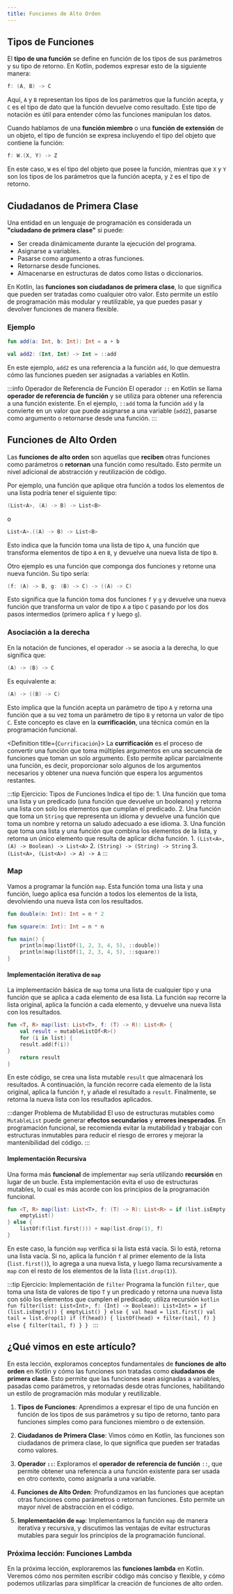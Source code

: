```yaml
---
title: Funciones de Alto Orden
---
```


<ReadingTime />

## Tipos de Funciones

El **tipo de una función** se define en función de los tipos de sus parámetros y su tipo de retorno. En Kotlin, podemos expresar esto de la siguiente manera:

```kotlin
f: (A, B) -> C
```

Aquí, `A` y `B` representan los tipos de los parámetros que la función acepta, y `C` es el tipo de dato que la función devuelve como resultado. Este tipo de notación es útil para entender cómo las funciones manipulan los datos.

Cuando hablamos de una **función miembro** o una **función de extensión** de un objeto, el tipo de función se expresa incluyendo el tipo del objeto que contiene la función:

```kotlin
f: W.(X, Y) -> Z
```

En este caso, `W` es el tipo del objeto que posee la función, mientras que `X` y `Y` son los tipos de los parámetros que la función acepta, y `Z` es el tipo de retorno.

## Ciudadanos de Primera Clase

Una entidad en un lenguaje de programación es considerada un **"ciudadano de primera clase"** si puede:

- Ser creada dinámicamente durante la ejecución del programa.
- Asignarse a variables.
- Pasarse como argumento a otras funciones.
- Retornarse desde funciones.
- Almacenarse en estructuras de datos como listas o diccionarios.

En Kotlin, las **funciones son ciudadanos de primera clase**, lo que significa que pueden ser tratadas como cualquier otro valor. Esto permite un estilo de programación más modular y reutilizable, ya que puedes pasar y devolver funciones de manera flexible.

### Ejemplo

```kotlin
fun add(a: Int, b: Int): Int = a + b

val add2: (Int, Int) -> Int = ::add
```

En este ejemplo, `add2` es una referencia a la función `add`, lo que demuestra cómo las funciones pueden ser asignadas a variables en Kotlin.

:::info Operador de Referencia de Función
El operador `::` en Kotlin se llama **operador de referencia de función** y se utiliza para obtener una referencia a una función existente. En el ejemplo, `::add` toma la función `add` y la convierte en un valor que puede asignarse a una variable (`add2`), pasarse como argumento o retornarse desde una función.
:::

## Funciones de Alto Orden

Las **funciones de alto orden** son aquellas que **reciben** otras funciones como parámetros o **retornan** una función como resultado. Esto permite un nivel adicional de abstracción y reutilización de código.

Por ejemplo, una función que aplique otra función a todos los elementos de una lista podría tener el siguiente tipo:

```kotlin
(List<A>, (A) -> B) -> List<B>
```

o

```kotlin
List<A>.((A) -> B) -> List<B>
```

Esto indica que la función toma una lista de tipo `A`, una función que transforma elementos de tipo `A` en `B`, y devuelve una nueva lista de tipo `B`.

Otro ejemplo es una función que componga dos funciones y retorne una nueva función. Su tipo sería:

```kotlin
(f: (A) -> B, g: (B) -> C) -> ((A) -> C)
```

Esto significa que la función toma dos funciones `f` y `g` y devuelve una nueva función que transforma un valor de tipo `A` a tipo `C` pasando por los dos pasos intermedios (primero aplica `f` y luego `g`).

### Asociación a la derecha

En la notación de funciones, el operador `->` se asocia a la derecha, lo que significa que:

```kotlin
(A) -> (B) -> C
```

Es equivalente a:

```kotlin
(A) -> ((B) -> C)
```

Esto implica que la función acepta un parámetro de tipo `A` y retorna una función que a su vez toma un parámetro de tipo `B` y retorna un valor de tipo `C`. Este concepto es clave en la **currificación**, una técnica común en la programación funcional.

<Definition title={`Currificación`}>
La **currificación** es el proceso de convertir una función que toma múltiples argumentos en una secuencia de funciones que toman un solo argumento. Esto permite aplicar parcialmente una función, es decir, proporcionar solo algunos de los argumentos necesarios y obtener una nueva función que espera los argumentos restantes.
</Definition>

:::tip Ejercicio: Tipos de Funciones
<Tabs>
    <TabItem value="Ejercicio" label="Ejercicio">
        Indica el tipo de:
        1. Una función que toma una lista y un predicado (una función que devuelve un booleano) y retorna una lista con solo los elementos que cumplan el predicado.
        2. Una función que toma un `String` que representa un idioma y devuelve una función que toma un nombre y retorna un saludo adecuado a ese idioma.
        3. Una función que toma una lista y una función que combina los elementos de la lista, y retorna un único elemento que resulta de aplicar dicha función.
    </TabItem>
    <TabItem value="Solución" label="Solución">
        1. `(List<A>, (A) -> Boolean) -> List<A>`
        2. `(String) -> (String) -> String`
        3. `(List<A>, (List<A>) -> A) -> A`
    </TabItem>
</Tabs>
:::

### Map

Vamos a programar la función `map`. Esta función toma una lista y una función, luego aplica esa función a todos los elementos de la lista, devolviendo una nueva lista con los resultados.

```kotlin
fun double(n: Int): Int = n * 2

fun square(n: Int): Int = n * n

fun main() {
    println(map(listOf(1, 2, 3, 4, 5), ::double))
    println(map(listOf(1, 2, 3, 4, 5), ::square))
}
```

#### Implementación iterativa de `map`

La implementación básica de `map` toma una lista de cualquier tipo y una función que se aplica a cada elemento de esa lista. La función `map` recorre la lista original, aplica la función a cada elemento, y devuelve una nueva lista con los resultados.

```kotlin
fun <T, R> map(list: List<T>, f: (T) -> R): List<R> {
    val result = mutableListOf<R>()
    for (i in list) {
    result.add(f(i))
}
    return result
}
```

En este código, se crea una lista mutable `result` que almacenará los resultados. A continuación, la función recorre cada elemento de la lista original, aplica la función `f`, y añade el resultado a `result`. Finalmente, se retorna la nueva lista con los resultados aplicados.

:::danger Problema de Mutabilidad
El uso de estructuras mutables como `MutableList` puede generar **efectos secundarios** y **errores inesperados**. En programación funcional, se recomienda evitar la mutabilidad y trabajar con estructuras inmutables para reducir el riesgo de errores y mejorar la mantenibilidad del código.
:::

#### Implementación Recursiva

Una forma más **funcional** de implementar `map` sería utilizando **recursión** en lugar de un bucle. Esta implementación evita el uso de estructuras mutables, lo cual es más acorde con los principios de la programación funcional.

```kotlin
fun <T, R> map(list: List<T>, f: (T) -> R): List<R> = if (list.isEmpty()) {
    emptyList()
} else {
    listOf(f(list.first())) + map(list.drop(1), f)
}
```

En este caso, la función `map` verifica si la lista está vacía. Si lo está, retorna una lista vacía. Si no, aplica la función `f` al primer elemento de la lista (`list.first()`), lo agrega a una nueva lista, y luego llama recursivamente a `map` con el resto de los elementos de la lista (`list.drop(1)`).

:::tip Ejercicio: Implementación de `filter`
<Tabs>
    <TabItem value="Ejercicio" label="Ejercicio">
        Programa la función ``filter``, que toma una lista de valores de tipo ``T`` y un predicado y retorna una nueva lista con sólo los elementos que cumplen el predicado; utiliza recursión
    </TabItem>
    <TabItem value="Solución" label="Solución">
        ```kotlin
        fun filter(list: List<Int>, f: (Int) -> Boolean): List<Int> = if (list.isEmpty()) {
            emptyList()
        } else {
            val head = list.first()
            val tail = list.drop(1)
            if (f(head)) {
                listOf(head) + filter(tail, f)
            } else {
                filter(tail, f)
            }
        }
        ```
    </TabItem>
</Tabs>
:::

## ¿Qué vimos en este artículo?

En esta lección, exploramos conceptos fundamentales de **funciones de alto orden** en Kotlin y cómo las funciones son tratadas como **ciudadanos de primera clase**. Esto permite que las funciones sean asignadas a variables, pasadas como parámetros, y retornadas desde otras funciones, habilitando un estilo de programación más modular y reutilizable.

1. **Tipos de Funciones**: Aprendimos a expresar el tipo de una función en función de los tipos de sus parámetros y su tipo de retorno, tanto para funciones simples como para funciones miembro o de extensión.

2. **Ciudadanos de Primera Clase**: Vimos cómo en Kotlin, las funciones son ciudadanos de primera clase, lo que significa que pueden ser tratadas como valores.

3. **Operador `::`**: Exploramos el **operador de referencia de función** `::`, que permite obtener una referencia a una función existente para ser usada en otro contexto, como asignarla a una variable.

4. **Funciones de Alto Orden**: Profundizamos en las funciones que aceptan otras funciones como parámetros o retornan funciones. Esto permite un mayor nivel de abstracción en el código.

5. **Implementación de `map`**: Implementamos la función `map` de manera iterativa y recursiva, y discutimos las ventajas de evitar estructuras mutables para seguir los principios de la programación funcional.

### Próxima lección: Funciones Lambda

En la próxima lección, exploraremos las **funciones lambda** en Kotlin. Veremos cómo nos permiten escribir código más conciso y flexible, y cómo podemos utilizarlas para simplificar la creación de funciones de alto orden.
